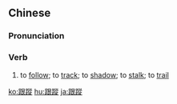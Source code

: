 {{also|跟踪}}
==Chinese==
{{zh-forms|s=跟踪}}

===Pronunciation===
{{zh-pron
|m=gēnzōng
|c=gan1 zung1
|mn=kin-chong/kun-chong
|cat=v
}}

===Verb===
{{zh-verb}}

# to [[follow]]; to [[track]]; to [[shadow]]; to [[stalk]]; to [[trail]]

{{zh-cat|Advanced}}

[[ko:跟蹤]]
[[hu:跟蹤]]
[[ja:跟蹤]]